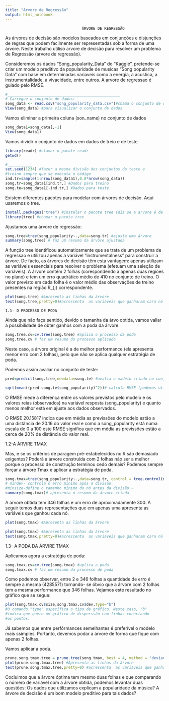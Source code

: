 ---
title: "Arvore de Regressão"
output: html_notebook
---

                                      ÁRVORE DE REGRESSÃO
 



As árvores de decisão são modelos baseados em conjunções e disjunções de regras que podem facilmente ser representadas sob a forma de uma árvore. 
Neste trabalho utiliso arvore de decisão para resolver um problema de Regressão (arvore de regressão).

Consideremos os dados "Song_popularity_Data" do "Kaggle", pretende-se criar um modelo preditivo da popularidade de musicas "Song popularity Data" com base em determinadas variaveis como a energia, a acustica, a instrumentalidade, a vivacidade, entre outros. A arvore de regressao é guiado pelo RMSE.



```{r}
#__________________________________________________
# Carregue o conjunto de dados:
song_data <- read.csv("song_popularity_data.csv")#chama o conjunto de dados
View(song_data) #para visualizar o conjunto de dados

```




Vamos eliminar a primeira coluna (son_name) no conjunto de dados
```{r}
song_data1=song_data[,-1]
View(song_data1)
```

Vamos dividir o conjunto de dados em dados de treio e de teste.
```{r}
library(readr) #clamar o pacote readr
getwd()
```

```{r}
#___________
set.seed(1234) #fazer a mesma divisão dos conjuntos de teste e
#treino sempre que se executa o código
ind.tr=sample(1:nrow(song_data1),0.8*nrow(song_data))
song.tr=song_data1[ind.tr,] #Dados para treino
song.te=song_data1[-ind.tr,] #Dados para teste

```


Existem diferentes pacotes para modelar com árvores de decisão. Aqui usaremos o tree.


```{r}

install.packages("tree") #instalar o pacote tree (diz se a arvore é de classificação ou de regressão)
library(tree) #chamar o pacote tree
``` 


Ajustamos uma árvore de regressão:


```{r}
song.tree=tree(song_popularity~.,data=song.tr) #ajusta uma árvore
summary(song.tree) # faz um resumo da árvore ajustada
```

A função tree identificou automaticamente que se trata de um problema de regressao  e utilizou apenas a variável "instrumentalness" para construir a árvore. De facto, as árvores de decisão têm esta vantagem: apenas utilizam as variáveis essenciais para resolver o problema (efetuam uma seleção de variáveis). A árvore contém 2 folhas (corespondendo a apenas duas regioes no plano) e tem um erro quadrático médio de 410 no conjunto de treino. O valor previsto em cada folha é o valor médio das observações de treino presentes na
região R_{j} correspondente. 

```{r}
plot(song.tree) #Apresenta as linhas da árvore
text(song.tree,pretty=0)#acrescenta  as variáveis que ganharam cara nó e as condições
```
    1.1- O PROCESSO DE PODA
    
Ainda que não faça sentido, devido o tamanha da árvo obtida, vamos valiar a possibilidade de obter ganhos com a poda da árvore:

```{r}
song.tree.cv=cv.tree(song.tree) #aplica o processo da poda
song.tree.cv # faz um resumo do processo aplicado
```


Neste caso, a árvore original é a de melhor performance (ela apresenta menor erro com 2 folhas), pelo que não se aplica qualquer estratégia de poda. 


Podemos assim avaliar no conjunto de teste:

```{r}
pred=predict(song.tree,newdata=song.te) #avalia o madelo criado no conjunto de teste.

sqrt(mean((pred-song.te$song_popularity)^2))# calcula RMSE (podemos utilizar o MAPE para obter os erros em percentágens)

```
O RMSE mede a diferença entre os valores previstos pelo modelo e os valores reias (observados) na variável resposta (song_popularity) e quanto menos melhor está em ajuste aos dados observados.

O RMSE 20.15817 indica que em média as previssões do modelo estão a uma distância de 20.16 do valor real e como a song_popularity está numa escala de 0 a 100 este RMSE significa que em média as previssões estão a cerca de 20% de distância do valor real.



 1.2-A ÁRVIRE TMAX

Mas, e se os critérios de paragem pré-estabelecidos no R são demasiado exigentes? Poderá a árvore construída com 2 folhas não ser a melhor porque o processo de construção terminou cedo demais? Podemos sempre forçar a árvore Tmax e aplicar a estratégia de poda.
```{r}
song.tmax=tree(song_popularity~.,data=song.tr, control = tree.control(nrow(song.tr),mindev=0.0005,minsize=2))
# mindev- controla o erro mínimo após a divisão.
#minsize-define o tamanho mínimo do nó antes da divisão.~
summary(song.tmax)# apresenta o resumo da árvore criada
```


A árvore obtida tem 346 folhas e um erro de aproximadamente  300. Á seguir temos duas representações  que em apenas uma apresenta as variáveis que ganhou cada nó.

```{r}
plot(song.tmax) #Apresenta as linhas da árvore
```
```{r}
plot(song.tmax) #Apresenta as linhas da árvore
text(song.tmax,pretty=0)#acrescenta  as variáveis que ganharam cara nó e as condições.
```

1.3- A PODA DA ÁRVIRE TMAX

Aplicamos agora a estratégia de poda:

```{r}
song.tmax.cv=cv.tree(song.tmax) #aplica a poda
song.tmax.cv # faz um resumo da processo de poda
```
Como podemos observar, entre 2 e 346 folhas a quantidade de erro é sempre a mesma (4285571) tornando- se óbvio que a árvore com 2 folhas tem a mesma performance que 346 folhas. Vejamos este resultado no gráfico que se segue:

```{r}
plot(song.tmax.cv$size,song.tmax.cv$dev,type="b")
#O comando "type" especifica o tipo de gráfico. Neste caso, "b" 
#indica que quero um gráfico de disperssão com linhas conectando
#os pontos.
```
Já sabemos que entre perfórmances semelhantes é preferível o modelo mais ssímples.
Portanto, devemos podar a árvore de forma que fique com apenas 2 folhas.

Vamos aplicar a poda.


```{r}
prune.song.tmax.tree = prune.tree(song.tmax, best = 4, method = "deviance") # aplicar a pode de forma que a árvore podada tenha 4 folhas, conforme indicado no processo.
plot(prune.song.tmax.tree) #Apresenta as linhas da árvore
text(prune.song.tmax.tree,pretty=0) #acrescenta  as variáveis que ganharam cara nó e as condições.
```
Cocluimos que a árvore óptima tem mesmo duas folhas e que comparando o número de variável com a árvore obtida, podemos levantar duas questões: Os dados que utilizamos explicam a popularidade da música? A árvore de decisão é um bom modelo preditivo para tais dados?   












